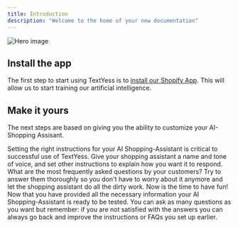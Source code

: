 ```yaml
---
title: Introduction
description: "Welcome to the home of your new documentation"
---
```


<img className="block" src="/images/hero.png" alt="Hero image" />

## Install the app

The first step to start using TextYess is to [install our Shopify App](https://apps.shopify.com/textyess-1). This will allow us to start training our artificial intelligence.

## Make it yours

The next steps are based on giving you the ability to customize your AI-Shopping Assisant.

<Steps>
  <Step title="Customize your instructions">
    Setting the right instructions for your AI Shopping-Assistant is critical to
    successful use of TextYess. Give your shopping assistant a name and tone of
    voice, and set other instructions to explain how you want it to respond.
  </Step>
  <Step title="Insert your FAQs">
    What are the most frequently asked questions by your customers? Try to
    answer them thoroughly so you don't have to worry about it anymore and let
    the shopping assistant do all the dirty work.
  </Step>
  <Step title="Test your AI Shopping-Assistant">
    Now is the time to have fun! Now that you have provided all the necessary
    information your AI Shopping-Assistant is ready to be tested. You can ask as
    many questions as you want but remember: if you are not satisfied with the
    answers you can always go back and improve the instructions or FAQs you set
    up earlier.
  </Step>
</Steps>
